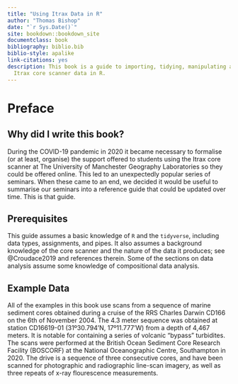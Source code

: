 ```yaml
--- 
title: "Using Itrax Data in R"
author: "Thomas Bishop"
date: "`r Sys.Date()`"
site: bookdown::bookdown_site
documentclass: book
bibliography: biblio.bib
biblio-style: apalike
link-citations: yes
description: This book is a guide to importing, tidying, manipulating and analysing
  Itrax core scanner data in R.
---
```


# Preface {-}

## Why did I write this book?
During the COVID-19 pandemic in 2020 it became necessary to formalise (or at least, organise) the support offered to students using the Itrax core scanner at The University of Manchester Geography Laboratories so they could be offered online. This led to an unexpectedly popular series of seminars. When these came to an end, we decided it would be useful to summarise our seminars into a reference guide that could be updated over time. This is that guide.  

## Prerequisites
This guide assumes a basic knowledge of `R` and the `tidyverse`, including data types, assignments, and pipes. It also assumes a background knowledge of the core scanner and the nature of the data it produces; see @Croudace2019 and references therein. Some of the sections on data analysis assume some knowledge of compositional data analysis. 

## Example Data
All of the examples in this book use scans from a sequence of marine sediment cores obtained during a cruise of the RRS Charles Darwin CD166 on the 6th of November 2004. The 4.3 meter sequence was obtained at station CD16619-01 (31º30.794'N, 17º11.777'W) from a depth of 4,467 meters. It is notable for containing a series of volcanic "bypass" turbidites. The scans were performed at the British Ocean Sediment Core Research Facility (BOSCORF) at the National Oceanographic Centre, Southampton in 2020. The drive is a sequence of three consecutive cores, and have been scanned for photographic and radiographic line-scan imagery, as well as three repeats of x-ray flourescence measurements. 